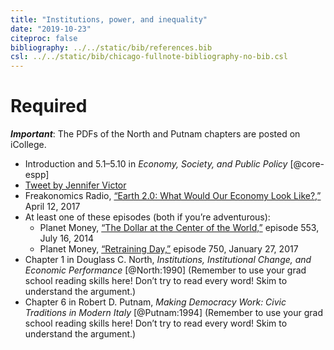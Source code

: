 ```yaml
---
title: "Institutions, power, and inequality"
date: "2019-10-23"
citeproc: false
bibliography: ../../static/bib/references.bib
csl: ../../static/bib/chicago-fullnote-bibliography-no-bib.csl
---
```


# Required

***Important***: The PDFs of the North and Putnam chapters are posted on iCollege.

- <i class="fas fa-book"></i> Introduction and 5.1–5.10 in *Economy, Society, and Public Policy* [@core-espp]
- <i class="fab fa-twitter-square"></i> [Tweet by Jennifer Victor](https://twitter.com/jennifernvictor/status/1042181507480203264)
- <i class="fas fa-podcast"></i> Freakonomics Radio, ["Earth 2.0: What Would Our Economy Look Like?,"](http://freakonomics.com/podcast/earth-2-0-economics-edition-part-1/) April 12, 2017
- At least one of these episodes (both if you're adventurous):
    - <i class="fas fa-podcast"></i> Planet Money, ["The Dollar at the Center of the World,"](https://www.npr.org/sections/money/2014/07/16/331743569/episode-552-the-dollar-at-the-center-of-the-world) episode 553, July 16, 2014
    - <i class="fas fa-podcast"></i> Planet Money, ["Retraining Day,"](https://www.npr.org/sections/money/2017/01/27/512060753/episode-750-retraining-day) episode 750, January 27, 2017
- <i class="far fa-file-pdf"></i> Chapter 1 in Douglass C. North, *Institutions, Institutional Change, and Economic Performance* [@North:1990] (Remember to use your grad school reading skills here! Don't try to read every word! Skim to understand the argument.)
- <i class="far fa-file-pdf"></i> Chapter 6 in Robert D. Putnam, *Making Democracy Work: Civic Traditions in Modern Italy* [@Putnam:1994] (Remember to use your grad school reading skills here! Don't try to read every word! Skim to understand the argument.)

